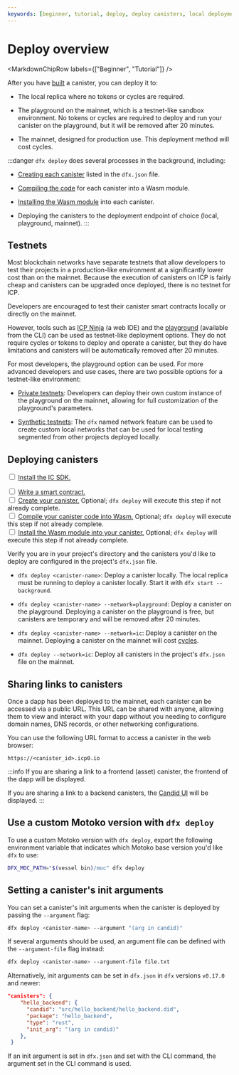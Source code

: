 ```yaml
---
keywords: [beginner, tutorial, deploy, deploy canisters, local deployment, local dev, mainnet deployment, mainnet, playground, deploy playground, deploy to playground]
---
```



# Deploy overview

<MarkdownChipRow labels={["Beginner", "Tutorial"]} />

After you have [built](/docs/current/developer-docs/smart-contracts/install) a <GlossaryTooltip>canister</GlossaryTooltip>, you can
deploy it to:

- The local replica where no tokens or cycles are required.

- The playground on the mainnet, which is a testnet-like sandbox environment. No tokens or cycles are required to deploy and run your canister on the playground, but it will be removed after 20 minutes.

- The mainnet, designed for production use. This deployment method will cost cycles.

:::danger
`dfx deploy` does several processes in the background, including:

- [Creating each canister](/docs/current/developer-docs/smart-contracts/create) listed in the `dfx.json` file.

- [Compiling the code](/docs/current/developer-docs/smart-contracts/compile) for each canister into a Wasm module.

- [Installing the Wasm module](/docs/current/developer-docs/smart-contracts/install) into each canister. 

- Deploying the canisters to the deployment endpoint of choice (local, playground, mainnet).
:::

## Testnets

Most blockchain networks have separate testnets that allow developers to test their projects in a production-like environment at a significantly lower cost than on the mainnet. Because the execution of canisters on ICP is fairly cheap and canisters can be upgraded once deployed, there is no testnet for ICP.

Developers are encouraged to test their canister smart contracts locally or directly on the mainnet.

However, tools such as [ICP Ninja](https://icp.ninja) (a web IDE) and the [playground](/docs/current/developer-docs/developer-tools/ide/playground) (available from the CLI) can be used as testnet-like deployment options. They do not require cycles or tokens to deploy and operate a canister, but they do have limitations and canisters will be automatically removed after 20 minutes.

For most developers, the playground option can be used. For more advanced developers and use cases, there are two possible options for a testnet-like environment:

- [Private testnets](/docs/current/developer-docs/smart-contracts/deploy/custom-testnets): Developers can deploy their own custom instance of the playground on the mainnet, allowing for full customization of the playground's parameters.

- [Synthetic testnets](/docs/current/developer-docs/smart-contracts/deploy/custom-testnets): The `dfx` named network feature can be used to create custom local networks that can be used for local testing segmented from other projects deployed locally.

## Deploying canisters

<Tabs>
<TabItem value="prereq" label="Prerequisites" default>

<input type="checkbox"/> <a href="/docs/current/developer-docs/getting-started/install">Install the IC SDK.</a>
<div>
</div>
<input type="checkbox"/> <a href="/docs/current/developer-docs/smart-contracts/write/overview">Write a smart contract.</a>
<div>
</div>
<input type="checkbox"/> <a href="/docs/current/developer-docs/smart-contracts/create">Create your canister.</a> Optional; <code>dfx deploy</code> will execute this step if not already complete.
<div>
</div>
<input type="checkbox"/> <a href="/docs/current/developer-docs/smart-contracts/compile">Compile your canister code into Wasm.</a> Optional; <code>dfx deploy</code> will execute this step if not already complete.
<div>
</div>
<input type="checkbox"/> <a href="/docs/current/developer-docs/smart-contracts/install">Install the Wasm module into your canister.</a> Optional; <code>dfx deploy</code> will execute this step if not already complete.
</TabItem>
</Tabs>

Verify you are in your project's directory and the canisters you'd like to deploy are configured in the project's `dfx.json` file.

- `dfx deploy <canister-name>`: Deploy a canister locally. The local replica must be running to deploy a canister locally. Start it with `dfx start --background`.

- `dfx deploy <canister-name> --network=playground`: Deploy a canister on the playground. Deploying a canister on the playground is free, but canisters are temporary and will be removed after 20 minutes.

- `dfx deploy <canister-name> --network=ic`: Deploy a canister on the mainnet. Deploying a canister on the mainnet will cost [cycles](/docs/current/developer-docs/gas-cost).

- `dfx deploy --network=ic`: Deploy all canisters in the project's `dfx.json` file on the mainnet.

## Sharing links to canisters

Once a dapp has been deployed to the mainnet, each canister can be accessed via a public URL. This URL can be shared with anyone, allowing them to view and interact with your dapp without you needing to configure domain names, DNS records, or other networking configurations.

You can use the following URL format to access a canister in the web browser:

```
https://<canister_id>.icp0.io
```

:::info
If you are sharing a link to a frontend (asset) canister, the frontend of the dapp will be displayed.

If you are sharing a link to a backend canisters, the [Candid UI](/docs/current/developer-docs/smart-contracts/candid/candid-concepts) will be displayed.
:::

## Use a custom Motoko version with `dfx deploy`

To use a custom Motoko version with `dfx deploy`, export the following
environment variable that indicates which Motoko base version you'd like `dfx`
to use:

```bash
DFX_MOC_PATH="$(vessel bin)/moc" dfx deploy
```

## Setting a canister's init arguments

You can set a canister's init arguments when the canister is deployed by passing
the `--argument` flag:

```bash
dfx deploy <canister-name> --argument "(arg in candid)"
```

If several arguments should be used, an argument file can be defined with the
`--argument-file` flag instead:

```bash
dfx deploy <canister-name> --argument-file file.txt
```

Alternatively, init arguments can be set in `dfx.json` in `dfx` versions
`v0.17.0` and newer:

```json title="dfx.json"
"canisters": {
    "hello_backend": {
      "candid": "src/hello_backend/hello_backend.did",
      "package": "hello_backend",
      "type": "rust",
      "init_arg": "(arg in candid)"
    },
 }
```

If an init argument is set in `dfx.json` and set with the CLI command, the
argument set in the CLI command is used.
